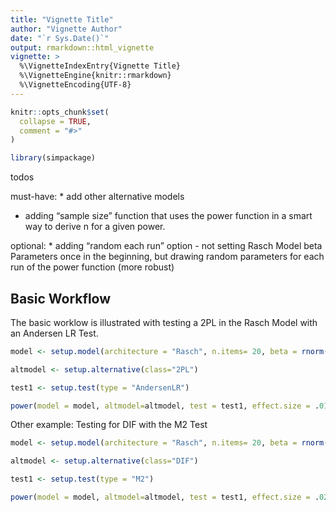 ```yaml
---
title: "Vignette Title"
author: "Vignette Author"
date: "`r Sys.Date()`"
output: rmarkdown::html_vignette
vignette: >
  %\VignetteIndexEntry{Vignette Title}
  %\VignetteEngine{knitr::rmarkdown}
  %\VignetteEncoding{UTF-8}
---
```


```r
knitr::opts_chunk$set(
  collapse = TRUE,
  comment = "#>"
)
```

```r

library(simpackage)
```

todos

must-have:
* add other alternative models

* adding "sample size" function that uses the power function in a smart way to derive n for a given power. 


optional:
* adding "random each run" option
 - not setting Rasch Model beta Parameters once in the beginning, but drawing random parameters for each run of the power function (more robust)




## Basic Workflow

The basic worklow is illustrated with testing a 2PL in the Rasch Model with an Andersen LR Test.


```r

model <- setup.model(architecture = "Rasch", n.items= 20, beta = rnorm(20), pers.dist = "normal")

altmodel <- setup.alternative(class="2PL")

test1 <- setup.test(type = "AndersenLR")

power(model = model, altmodel=altmodel, test = test1, effect.size = .01,alpha = .05, n.pers=100,runs=5)

```

Other example: Testing for DIF with the M2 Test

```r

model <- setup.model(architecture = "Rasch", n.items= 20, beta = rnorm(20), pers.dist = "normal")

altmodel <- setup.alternative(class="DIF")

test1 <- setup.test(type = "M2")

power(model = model, altmodel=altmodel, test = test1, effect.size = .02,alpha = .05, n.pers=100,runs=5)

```

